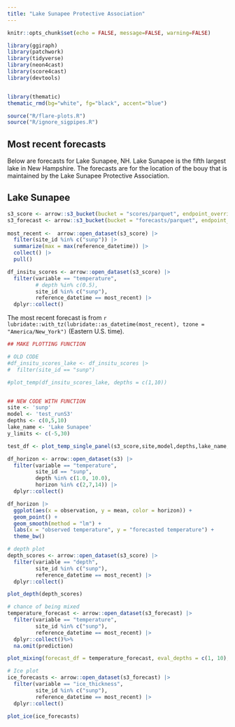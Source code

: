 ```yaml
---
title: "Lake Sunapee Protective Association"
---
```


```r
knitr::opts_chunk$set(echo = FALSE, message=FALSE, warning=FALSE)
```

```r
library(ggiraph)
library(patchwork)
library(tidyverse)
library(neon4cast)
library(score4cast)
library(devtools)


library(thematic)
thematic_rmd(bg="white", fg="black", accent="blue")

source("R/flare-plots.R")
source("R/ignore_sigpipes.R")


```

## Most recent forecasts

Below are forecasts for Lake Sunapee, NH. Lake Sunapee is the fifth largest lake in New Hampshire. The forecasts are for the location of the bouy that is maintained by the Lake Sunapee Protective Association.

::: panel-tabset
## Lake Sunapee

```r
s3_score <- arrow::s3_bucket(bucket = "scores/parquet", endpoint_override = "s3.flare-forecast.org", anonymous = TRUE)
s3_forecast <- arrow::s3_bucket(bucket = "forecasts/parquet", endpoint_override = "s3.flare-forecast.org", anonymous = TRUE)
  
most_recent <-  arrow::open_dataset(s3_score) |> 
  filter(site_id %in% c("sunp")) |> 
  summarize(max = max(reference_datetime)) |> 
  collect() |> 
  pull()

df_insitu_scores <- arrow::open_dataset(s3_score) |> 
  filter(variable == "temperature",
         # depth %in% c(0.5),
         site_id %in% c("sunp"),
         reference_datetime == most_recent) |> 
  dplyr::collect()
```

The most recent forecast is from `r lubridate::with_tz(lubridate::as_datetime(most_recent), tzone = "America/New_York")` (Eastern U.S. time).

```r

## MAKE PLOTTING FUNCTION 

# OLD CODE
#df_insitu_scores_lake <- df_insitu_scores |> 
#  filter(site_id == "sunp")

#plot_temp(df_insitu_scores_lake, depths = c(1,10)) 


## NEW CODE WITH FUNCTION
site <- 'sunp'
model <- 'test_runS3'
depths <- c(0,5,10)
lake_name <- 'Lake Sunapee'
y_limits <- c(-5,30)

test_df <- plot_temp_single_panel(s3_score,site,model,depths,lake_name,y_limits)

```

```r
df_horizon <- arrow::open_dataset(s3) |> 
  filter(variable == "temperature",
         site_id == "sunp",
         depth %in% c(1.0, 10.0),
         horizon %in% c(2,7,14)) |> 
  dplyr::collect()

df_horizon |> 
  ggplot(aes(x = observation, y = mean, color = horizon)) +
  geom_point() +
  geom_smooth(method = "lm") + 
  labs(x = "observed temperature", y = "forecasted temperature") +
  theme_bw()


```

```r
# depth plot
depth_scores <- arrow::open_dataset(s3_score) |> 
  filter(variable == "depth",
         site_id %in% c("sunp"),
         reference_datetime == most_recent) |> 
  dplyr::collect()

plot_depth(depth_scores) 
```

```r
# chance of being mixed
temperature_forecast <- arrow::open_dataset(s3_forecast) |> 
  filter(variable == "temperature",
         site_id %in% c("sunp"),
         reference_datetime == most_recent) |> 
  dplyr::collect()%>%
  na.omit(prediction)

plot_mixing(forecast_df = temperature_forecast, eval_depths = c(1, 10), use_density = T, threshold = 0.1)

```

```r
# Ice plot
ice_forecasts <- arrow::open_dataset(s3_forecast) |> 
  filter(variable == "ice_thickness",
         site_id %in% c("sunp"),
         reference_datetime == most_recent) |> 
  dplyr::collect()

plot_ice(ice_forecasts)
```

:::
